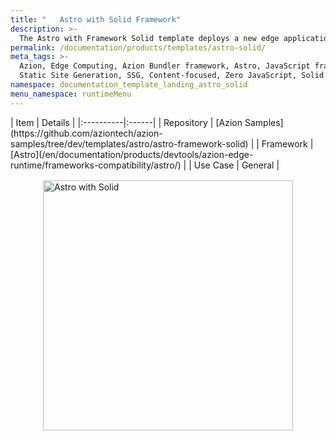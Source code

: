 ```yaml
---
title: "   Astro with Solid Framework"
description: >-
  The Astro with Framework Solid template deploys a new edge application based on Astro working with Solid.
permalink: /documentation/products/templates/astro-solid/
meta_tags: >-
  Azion, Edge Computing, Azion Bundler framework, Astro, JavaScript frameworks,
  Static Site Generation, SSG, Content-focused, Zero JavaScript, Solid
namespace: documentation_template_landing_astro_solid
menu_namespace: runtimeMenu
---
```


<div class="[&_.flex.flex-col]:!gap-4 [&_.flex.flex-col]:md:!gap-8 [&_.flex.flex-col]:2xl:!gap-16">
  <SectionBasicContent
    titleTag="h2"
    description="The Astro with Framework Solid template deploys a new edge application based on Astro working with Solid, a declarative, efficient, and flexible JavaScript library for building user interfaces. This template combines Astro's static site generation with Solid's fine-grained reactivity system for optimal performance."
    buttons={[
      { label: "Deploy template", link: "https://console.azion.com/create/astro/astro-with-framework-solid", outlined: false, icon: "ai ai-azion", iconPos: "left" },
      { label: "View demo", link: "https://odvfke5t1d.map.azionedge.net/", severity: "secondary" }
    ]}
  />
</div>

<div style="display: flex; gap: 1rem; align-items: center; flex-direction: row; flex-wrap: wrap;">
  <div style="flex: 1; min-width: 300px;">
    | Item | Details |
    |:----------|:------|
    | Repository | [Azion Samples](https://github.com/aziontech/azion-samples/tree/dev/templates/astro/astro-framework-solid) |
    | Framework | [Astro](/en/documentation/products/devtools/azion-edge-runtime/frameworks-compatibility/astro/) |
    | Use Case | General |
  </div>
  <div style="display: flex; justify-content: center; align-items: center; flex: 1; min-width: 300px;">
    <img src="/assets/docs/images/uploads/template-showcase/astro/astro-solid.png" width="400" alt="Astro with Solid" style="max-width: 100%; height: auto;" />
  </div>
</div>
